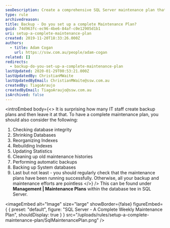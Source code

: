 ```yaml
---
seoDescription: Create a comprehensive SQL Server maintenance plan that includes database integrity checks, shrinking, reorganizing and rebuilding indexes, updating statistics, cleaning up old history, automatic backups, system database backups, and regular check-ins for successful execution.
type: rule
archivedreason:
title: Backup - Do you set up a complete Maintenance Plan?
guid: 74d963fc-ec96-4be6-84af-c0e12905d1b1
uri: setup-a-complete-maintenance-plan
created: 2019-11-20T18:33:26.000Z
authors:
  - title: Adam Cogan
    url: https://ssw.com.au/people/adam-cogan
related: []
redirects:
  - backup-do-you-set-up-a-complete-maintenance-plan
lastUpdated: 2020-01-29T00:53:21.000Z
lastUpdatedBy: ChristianMWaite
lastUpdatedByEmail: ChristianMWaite@ssw.com.au
createdBy: TiagoAraujo
createdByEmail: TiagoAraujo@ssw.com.au
isArchived: false
---
```


<introEmbed
  body={<>
It is surprising how many IT staff create backup plans and then leave it at that. To have a complete maintenance plan, you should also consider the following:

1. Checking database integrity
2. Shrinking Databases
3. Reorganizing Indexes
4. Rebuilding Indexes
5. Updating Statistics
6. Cleaning up old maintenance histories
7. Performing automatic backups
8. Backing up System databases
9. Last but not least - you should regularly check that the maintenance plans have been running successfully. Otherwise, all your backup and maintenance efforts are pointless
  </>}
/>
This can be found under **Management | Maintenance Plans** within the database tee in SQL Server.


<imageEmbed
  alt="Image"
  size="large"
  showBorder={false}
  figureEmbed={ {
    preset: "default",
    figure: "SQL Server - A Complete Weekly Maintenance Plan",
    shouldDisplay: true
  } }
  src="/uploads/rules/setup-a-complete-maintenance-plan/SqlMaintenancePlan.png"
/>
